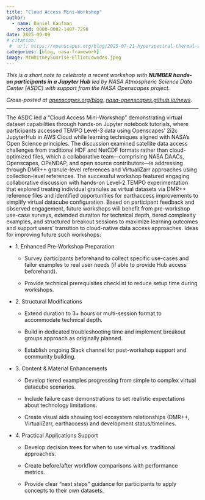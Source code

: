 ```yaml
---
title: "Cloud Access Mini-Workshop"
author:
  - name: Daniel Kaufman
    orcid: 0000-0002-1487-7298
date: 2025-09-09
# citation: 
 #  url: https://openscapes.org/blog/2025-07-21-hyperspectral-thermal-workshop/
categories: [blog, nasa-framework]
image: MtWhitneySunrise-ElliotLowndes.jpeg
---
```


*This is a short note to celebrate a recent workshop with **NUMBER hands-on participants in a Jupyter Hub** led by NASA Atmospheric Science Data Center (ASDC) with support from the NASA Openscapes project.*

*Cross-posted at [openscapes.org/blog](https://openscapes.org/blog),* [*nasa-openscapes.github.io/news*](https://nasa-openscapes.github.io/news.html)*.*

------------------------------------------------------------------------

The ASDC led a "Cloud Access Mini-Workshop" demonstrating virtual dataset capabilities through hands-on Jupyter notebook tutorials, where participants accessed TEMPO Level-3 data using Openscapes' 2i2c JupyterHub in AWS Cloud while learning techniques aligned with NASA's Open Science principles. The discussion examined satellite data access challenges from traditional HDF and NetCDF formats rather than cloud-optimized files, which a collaborative team—comprising NASA DAACs, Openscapes, OPeNDAP, and open source contributors—is addressing through DMR++ granule-level references and VirtualiZarr approaches using collection-level references. The successful workshop featured engaging collaborative discussion with hands-on Level-2 TEMPO experimentation that explored treating individual granules as virtual datasets via DMR++ reference files and identified opportunities for earthaccess improvements to simplify virtual datacube configuration. Based on participant feedback and observed engagement, future workshops will benefit from pre-workshop use-case surveys, extended duration for technical depth, tiered complexity examples, and structured breakout sessions to maximize learning outcomes and support users' transition to cloud-native data access approaches. Ideas for improving future such workshops:

-   1\. Enhanced Pre-Workshop Preparation

    -   Survey participants beforehand to collect specific use-cases and tailor examples to real user needs (if able to provide Hub access beforehand).

    -   Provide technical prerequisites checklist to reduce setup time during workshops.

-   2\. Structural Modifications

    -   Extend duration to 3+ hours or multi-session format to accommodate technical depth.

    -   Build in dedicated troubleshooting time and implement breakout groups approach as originally planned.

    -   Establish ongoing Slack channel for post-workshop support and community building.

-   3\. Content & Material Enhancements

    -   Develop tiered examples progressing from simple to complex virtual datacube scenarios.

    -   Include failure case demonstrations to set realistic expectations about technology limitations.

    -   Create visual aids showing tool ecosystem relationships (DMR++, VirtualiZarr, earthaccess) and development status/timelines.

-   4\. Practical Applications Support

    -   Develop decision trees for when to use virtual vs. traditional approaches.

    -   Create before/after workflow comparisons with performance metrics.

    -   Provide clear "next steps" guidance for participants to apply concepts to their own datasets.
